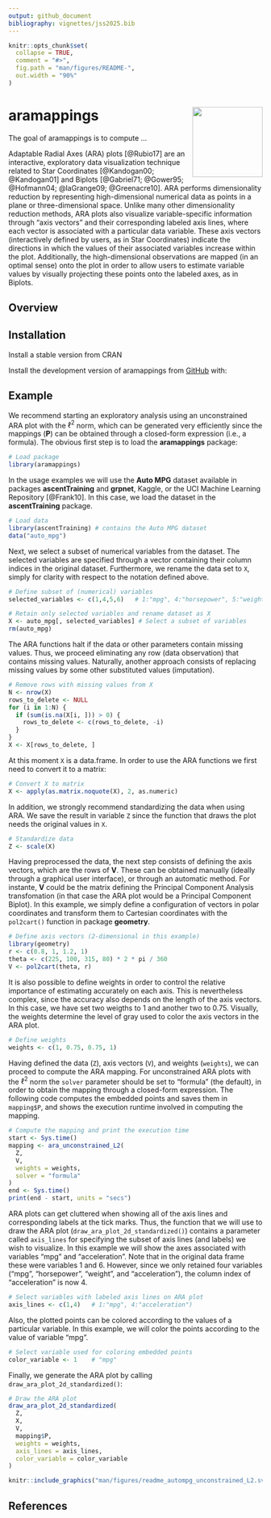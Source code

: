 ```yaml
---
output: github_document
bibliography: vignettes/jss2025.bib 
---
```


<!-- README.md is generated from README.Rmd. Please edit that file -->

```r
knitr::opts_chunk$set(
  collapse = TRUE,
  comment = "#>",
  fig.path = "man/figures/README-",
  out.width = "90%"
)
```

# aramappings <img src="man/figures/logo.png" align="right" height="139" alt="" />

<!-- badges: start -->
<!-- badges: end -->

The goal of aramappings is to compute ...

Adaptable Radial Axes (ARA) plots [@Rubio17] are an interactive, exploratory data visualization technique related to Star Coordinates [@Kandogan00; @Kandogan01] and Biplots [@Gabriel71; @Gower95; @Hofmann04; @laGrange09; @Greenacre10]. ARA performs dimensionality reduction by representing high-dimensional numerical data as points in a plane or three-dimensional space. Unlike many other dimensionality reduction methods, ARA plots also visualize variable-specific information through "axis vectors" and their corresponding labeled axis lines, where each vector is associated with a particular data variable. These axis vectors (interactively defined by users, as in Star Coordinates) indicate the directions in which the values of their associated variables increase within the plot. Additionally, the high-dimensional observations are mapped (in an optimal sense) onto the plot in order to allow users to estimate variable values by visually projecting these points onto the labeled axes, as in Biplots.


## Overview

<!-- main components of the package. For more complex packages, this will point to vignettes for more details. -->


## Installation

Install a stable version from CRAN


<!--- ```{r install}
install.packages("aramappings")
``` -->

Install the development version of aramappings from [GitHub](https://github.com/) with:

<!--- ```{r install_dev}
# install.packages("pak")
pak::pak("manuelrubio/aramappings")
``` -->


## Example

We recommend starting an exploratory analysis using an unconstrained ARA plot with the $\ell^{2}$ norm, which can be generated very efficiently since the mappings ($\mathbf{P}$) can be obtained through a closed-form expression (i.e., a formula). The obvious first step is to load the **aramappings** package:

```r
# Load package
library(aramappings)
```

In the usage examples we will use the **Auto MPG** dataset available in packages **ascentTraining** and **grpnet**, Kaggle, or the UCI Machine Learning Repository [@Frank10]. In this case, we load the dataset in the **ascentTraining** package.

```r
# Load data
library(ascentTraining) # contains the Auto MPG dataset
data("auto_mpg")
```

Next, we select a subset of numerical variables from the dataset. The selected variables are specified through a vector containing their column indices in the original dataset. Furthermore, we rename the data set to `X`, simply for clarity with respect to the notation defined above.

```r
# Define subset of (numerical) variables
selected_variables <- c(1,4,5,6)   # 1:"mpg", 4:"horsepower", 5:"weight", 6:"acceleration")

# Retain only selected variables and rename dataset as X
X <- auto_mpg[, selected_variables] # Select a subset of variables
rm(auto_mpg)
```

The ARA functions halt if the data or other parameters contain missing values. Thus, we proceed eliminating any row (data observation) that contains missing values. Naturally, another approach consists of replacing missing values by some other substituted values (imputation).

```r
# Remove rows with missing values from X
N <- nrow(X)
rows_to_delete <- NULL
for (i in 1:N) {
  if (sum(is.na(X[i, ])) > 0) {
    rows_to_delete <- c(rows_to_delete, -i)
  }
}
X <- X[rows_to_delete, ]
```

At this moment `X` is a data.frame. In order to use the ARA functions we first need to convert it to a matrix:

```r
# Convert X to matrix
X <- apply(as.matrix.noquote(X), 2, as.numeric)
```

In addition, we strongly recommend standardizing the data when using ARA. We save the result in variable `Z` since the function that draws the plot needs the original values in `X`.

```r
# Standardize data
Z <- scale(X)
```


Having preprocessed the data, the next step consists of defining the axis vectors, which are the rows of $\mathbf{V}$. These can be obtained manually (ideally through a graphical user interface), or through an automatic method. For instante, $\mathbf{V}$ could be the matrix defining the Principal Component Analysis transfomation (in that case the ARA plot would be a Principal Component Biplot). In this example, we simply define a configuration of vectors in polar coordinates and transform them to Cartesian coordinates with the `pol2cart()` function in package **geometry**.

```r
# Define axis vectors (2-dimensional in this example)
library(geometry)
r <- c(0.8, 1, 1.2, 1)
theta <- c(225, 100, 315, 80) * 2 * pi / 360
V <- pol2cart(theta, r)
```

It is also possible to define weights in order to control the relative importance of estimating accurately on each axis. This is nevertheless complex, since the accuracy also depends on the length of the axis vectors. In this case, we have set two weigths to 1 and another two to 0.75. Visually, the weights determine the level of gray used to color the axis vectors in the ARA plot.

```r
# Define weights
weights <- c(1, 0.75, 0.75, 1)
```

Having defined the data (`Z`), axis vectors (`V`), and weights (`weights`), we can proceed to compute the ARA mapping. For unconstrained ARA plots with the $\ell^{2}$ norm the `solver` parameter should be set to "formula" (the default), in order to obtain the mapping through a closed-form expression. The following code computes the embedded points and saves them in `mapping$P`, and shows the execution runtime involved in computing the mapping.

```r
# Compute the mapping and print the execution time
start <- Sys.time()
mapping <- ara_unconstrained_L2(
  Z,
  V,
  weights = weights,
  solver = "formula"
)
end <- Sys.time()
print(end - start, units = "secs")
```

ARA plots can get cluttered when showing all of the axis lines and corresponding labels at the tick marks. Thus, the function that we will use to draw the ARA plot (`draw_ara_plot_2d_standardized()`) contains a parameter called `axis_lines` for specifying the subset of axis lines (and labels) we wish to visualize. In this example we will show the axes associated with variables "mpg" and "acceleration". Note that in the original data frame these were variables 1 and 6. However, since we only retained four variables ("mpg", "horsepower", "weight", and "acceleration"), the column index of "acceleration" is now 4.

```r
# Select variables with labeled axis lines on ARA plot
axis_lines <- c(1,4)   # 1:"mpg", 4:"acceleration")
```

Also, the plotted points can be colored according to the values of a particular variable. In this example, we will color the points according to the value of variable "mpg".

```r
# Select variable used for coloring embedded points
color_variable <- 1    # "mpg"
```

Finally, we generate the ARA plot by calling `draw_ara_plot_2d_standardized()`:

```r
# Draw the ARA plot
draw_ara_plot_2d_standardized(
  Z,
  X,
  V,
  mapping$P,
  weights = weights,
  axis_lines = axis_lines,
  color_variable = color_variable
)
```

```r
knitr::include_graphics("man/figures/readme_autompg_unconstrained_L2.svg")
```

## References

::: {#refs}
:::
